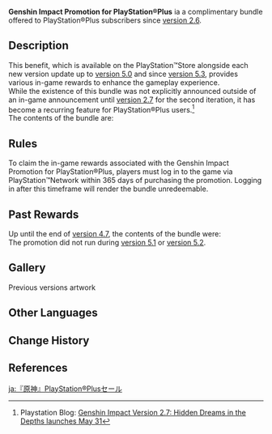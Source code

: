 {{See Also|Mail/Teyvat Post - Supplies Delivery}}
{{Item Infobox
|type         = Bundles
|source1      = Playstation Store (PlayStation®Plus Exclusive)
|source2      = Mail
}}
'''Genshin Impact Promotion for PlayStation®Plus''' ia a complimentary bundle offered to PlayStation®Plus subscribers since [[version 2.6]]. 

==Description==
This benefit, which is available on the PlayStation™Store alongside each new version update up to [[version 5.0]] and since [[version 5.3]], provides various in-game rewards to enhance the gameplay experience.<br>
While the existence of this bundle was not explicitly announced outside of an in-game announcement until [[version 2.7]] for the second iteration, it has become a recurring feature for PlayStation®Plus users.<ref>Playstation Blog: [https://blog.playstation.com/2022/05/20/genshin-impact-version-2-7-hidden-dreams-in-the-depths-launches-may-31/ Genshin Impact Version 2.7: Hidden Dreams in the Depths launches May 31]</ref><br>
The contents of the bundle are:
{{Card|Primogem|160|quality=5|stars=1}}{{Card|Fragile Resin|4|quality=4|stars=1}}{{Card|Hero's Wit|20|quality=4|stars=1}}{{Card|Mystic Enhancement Ore|30|quality=3|stars=1}}{{Card|Mora|150,000|quality=3|stars=1}}<br>

==Rules==
To claim the in-game rewards associated with the Genshin Impact Promotion for PlayStation®Plus, players must log in to the game via PlayStation™Network within 365 days of purchasing the promotion. Logging in after this timeframe will render the bundle unredeemable.

==Past Rewards==
Up until the end of [[version 4.7]], the contents of the bundle were:
{{Card|Hero's Wit|20|quality=4|stars=1}}{{Card|Mystic Enhancement Ore|15|quality=3|stars=1}}{{Card|Mora|50,000|quality=3|stars=1}}{{Card|Fragile Resin|2|quality=4|stars=1}}<br>
The promotion did not run during [[version 5.1]] or [[version 5.2]].

==Gallery==
;Previous versions artwork
{{Files by Category Gallery|Genshin Impact Promotion for PlayStation®Plus Images}}

==Other Languages==
{{Other Languages|default_hidden=1
|en      = Genshin Impact Promotion for PlayStation®Plus
|zhs     = 《原神》PlayStation®Plus优惠
|zhs_rm  = 
|zht     = 《原神》PlayStation®Plus優惠
|zht_rm  = 
|ja      = 『原神』PlayStation®Plusセール
|ja_rm   = "Genshin" PlayStation®Plus Seeru
|ko      = 《원신》 PlayStation®Plus 할인
|ko_rm   = 
|es      = Promoción de Genshin Impact para PlayStation®Plus
|fr      = Avantages PlayStation®Plus de « Genshin Impact »
|ru      = Предметы акции Genshin Impact в PlayStation®Plus
|th      = โปรโมชั่น Genshin Impact สำหรับ PlayStation®Plus
|th_rm   = 
|vi      = Ưu Đãi PlayStation®Plus - Genshin Impact
|de      = Rabatt für Genshin Impact auf PlayStation®Plus
|id      = Promo PlayStation®Plus Genshin Impact
|pt      = Promoção de PlayStation®Plus de Genshin Impact
|tr      = PlayStation®Plus için Genshin Impact Tanıtımı paketi
|it      = Promozione di Genshin Impact per PlayStation®Plus
}}

==Change History==
{{Change History|2.6}}

==References==
{{Reflist}}

[[ja:『原神』PlayStation®Plusセール]]